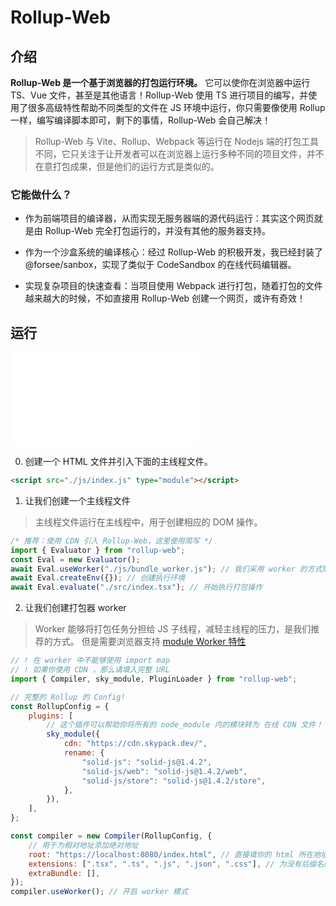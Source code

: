 
# Rollup-Web

## 介绍

**Rollup-Web 是一个基于浏览器的打包运行环境。** 它可以使你在浏览器中运行 TS、Vue 文件，甚至是其他语言！Rollup-Web 使用 TS 进行项目的编写，并使用了很多高级特性帮助不同类型的文件在 JS 环境中运行，你只需要像使用 Rollup 一样，编写编译脚本即可，剩下的事情，Rollup-Web 会自己解决！

> Rollup-Web 与 Vite、Rollup、Webpack 等运行在 Nodejs 端的打包工具不同，它只关注于让开发者可以在浏览器上运行多种不同的项目文件，并不在意打包成果，但是他们的运行方式是类似的。

### 它能做什么？

-   作为前端项目的编译器，从而实现无服务器端的源代码运行：其实这个网页就是由 Rollup-Web 完全打包运行的，并没有其他的服务器支持。

-   作为一个沙盒系统的编译核心：经过 Rollup-Web 的积极开发，我已经封装了 @forsee/sanbox，实现了类似于 CodeSandbox 的在线代码编辑器。

-   实现复杂项目的快速查看：当项目使用 Webpack 进行打包，随着打包的文件越来越大的时候，不如直接用 Rollup-Web 创建一个网页，或许有奇效！

## 运行

<Embed src="/doc/zh_cn/Guide/assets/constructor.drawio"></Embed>

0. 创建一个 HTML 文件并引入下面的主线程文件。

```html
<script src="./js/index.js" type="module"></script>
```

1. 让我们创建一个主线程文件

> 主线程文件运行在主线程中，用于创建相应的 DOM 操作。

```js
/* 推荐：使用 CDN 引入 Rollup-Web，这里使用简写 */
import { Evaluator } from "rollup-web";
const Eval = new Evaluator();
await Eval.useWorker("./js/bundle_worker.js"); // 我们采用 worker 的方式隔离打包器以提高效率
await Eval.createEnv({}); // 创建执行环境
await Eval.evaluate("./src/index.tsx"); // 开始执行打包操作
```

2. 让我们创建打包器 worker

> Worker 能够将打包任务分担给 JS 子线程，减轻主线程的压力，是我们推荐的方式。
> 但是需要浏览器支持 [module Worker 特性](https://caniuse.com/?search=module%20worker)

```js
// ! 在 worker 中不能够使用 import map
// ! 如果你使用 CDN ，那么请填入完整 URL
import { Compiler, sky_module, PluginLoader } from "rollup-web";

// 完整的 Rollup 的 Config!
const RollupConfig = {
    plugins: [
        // 这个插件可以帮助你将所有的 node_module 内的模块转为 在线 CDN 文件！
        sky_module({
            cdn: "https://cdn.skypack.dev/",
            rename: {
                "solid-js": "solid-js@1.4.2",
                "solid-js/web": "solid-js@1.4.2/web",
                "solid-js/store": "solid-js@1.4.2/store",
            },
        }),
    ],
};

const compiler = new Compiler(RollupConfig, {
    // 用于为相对地址添加绝对地址
    root: "https://localhost:8080/index.html", // 直接填你的 html 所在地址
    extensions: [".tsx", ".ts", ".js", ".json", ".css"], // 为没有后缀名的路径添加后缀名
    extraBundle: [],
});
compiler.useWorker(); // 开启 worker 模式
```
